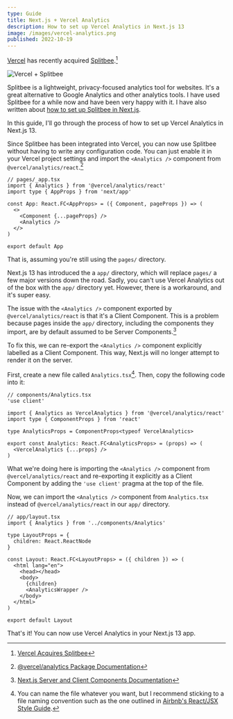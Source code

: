```yaml
---
type: Guide
title: Next.js + Vercel Analytics
description: How to set up Vercel Analytics in Next.js 13
image: /images/vercel-analytics.png
published: 2022-10-19
---
```


[Vercel](https://vercel.com) has recently acquired [Splitbee](https://splitbee.io).[^1]

<Image
  src="/images/vercel-splitbee.png"
  alt="Vercel + Splitbee"
  width={2000}
  height={1000}
/>

Splitbee is a lightweight, privacy-focused analytics tool for websites. It's a great alternative to Google Analytics and other analytics tools. I have used Splitbee for a while now and have been very happy with it. I have also written about [how to set up Splitbee in Next.js](/nextjs-splitbee).

In this guide, I'll go through the process of how to set up Vercel Analytics in Next.js 13.

Since Splitbee has been integrated into Vercel, you can now use Splitbee without having to write any configuration code. You can just enable it in your Vercel project settings and import the `<Analytics />` component from `@vercel/analytics/react`.[^2]

```tsx
// pages/_app.tsx
import { Analytics } from '@vercel/analytics/react'
import type { AppProps } from 'next/app'

const App: React.FC<AppProps> = ({ Component, pageProps }) => (
  <>
    <Component {...pageProps} />
    <Analytics />
  </>
)

export default App
```

That is, assuming you're still using the `pages/` directory.

Next.js 13 has introduced the a `app/` directory, which will replace `pages/` a few major versions down the road. Sadly, you can't use Vercel Analytics out of the box with the `app/` directory yet. However, there is a workaround, and it's super easy.

The issue with the `<Analytics />` component exported by `@vercel/analytics/react` is that it's a Client Component. This is a problem because pages inside the `app/` directory, including the components they import, are by default assumed to be Server Components.[^3]

To fix this, we can re-export the `<Analytics />` component explicitly labelled as a Client Component. This way, Next.js will no longer attempt to render it on the server.

First, create a new file called `Analytics.tsx`[^4]. Then, copy the following code into it:

```tsx
// components/Analytics.tsx
'use client'

import { Analytics as VercelAnalytics } from '@vercel/analytics/react'
import type { ComponentProps } from 'react'

type AnalyticsProps = ComponentProps<typeof VercelAnalytics>

export const Analytics: React.FC<AnalyticsProps> = (props) => (
  <VercelAnalytics {...props} />
)
```

What we're doing here is importing the `<Analytics />` component from `@vercel/analytics/react` and re-exporting it explicitly as a Client Component by adding the `'use client'` pragma at the top of the file.

Now, we can import the `<Analytics />` component from `Analytics.tsx` instead of `@vercel/analytics/react` in our `app/` directory.

```tsx
// app/layout.tsx
import { Analytics } from '../components/Analytics'

type LayoutProps = {
  children: React.ReactNode
}

const Layout: React.FC<LayoutProps> = ({ children }) => (
  <html lang="en">
    <head></head>
    <body>
      {children}
      <AnalyticsWrapper />
    </body>
  </html>
)

export default Layout
```

That's it! You can now use Vercel Analytics in your Next.js 13 app.

[^1]: [Vercel Acquires Splitbee](https://vercel.com/blog/vercel-acquires-splitbee)
[^2]: [@vercel/analytics Package Documentation](https://vercel.com/docs/concepts/analytics/audiences/package)
[^3]: [Next.js Server and Client Components Documentation](https://beta.nextjs.org/docs/rendering/server-and-client-components)
[^4]: You can name the file whatever you want, but I recommend sticking to a file naming convention such as the one outlined in [Airbnb's React/JSX Style Guide](https://github.com/airbnb/javascript/tree/master/react#naming).

